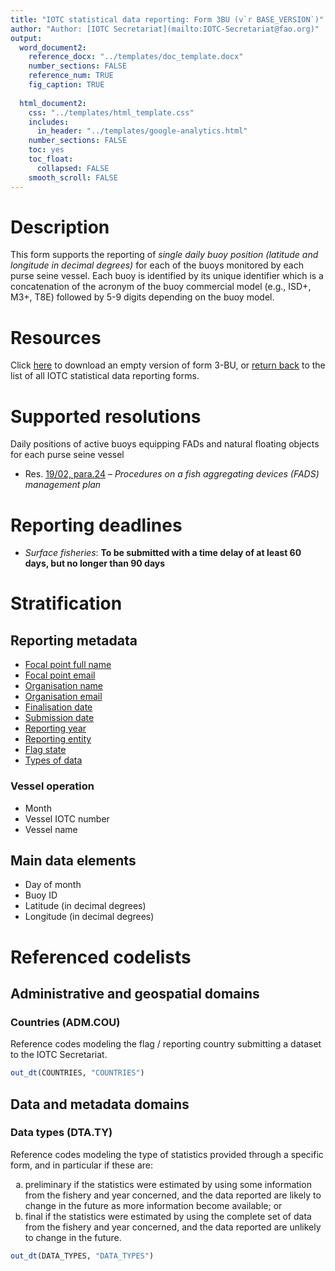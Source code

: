 ```yaml
---
title: "IOTC statistical data reporting: Form 3BU (v`r BASE_VERSION`)"
author: "Author: [IOTC Secretariat](mailto:IOTC-Secretariat@fao.org)" 
output:
  word_document2:
    reference_docx: "../templates/doc_template.docx"
    number_sections: FALSE
    reference_num: TRUE
    fig_caption: TRUE
      
  html_document2:
    css: "../templates/html_template.css"
    includes: 
      in_header: "../templates/google-analytics.html"
    number_sections: FALSE
    toc: yes
    toc_float:
      collapsed: FALSE
    smooth_scroll: FALSE
---
```


# Description

This form supports the reporting of _single daily buoy position (latitude and longitude in decimal degrees)_ for each of the buoys monitored by each purse seine vessel. Each buoy is identified by its unique identifier which is a concatenation of the acronym of the buoy commercial model (e.g., ISD+, M3+, T8E) followed by 5-9 digits depending on the buoy model.

# Resources

Click [here](https://data.iotc.org/reference/latest/forms/Form-3BU.xlsx) to download an empty version of form 3-BU, or
[return back](..) to the list of all IOTC statistical data reporting forms.

# Supported resolutions

Daily positions of active buoys equipping FADs and natural floating objects for each purse seine vessel

- Res. [19/02, para.24](https://iotc.org/cmm/resolution-1902-procedures-fish-aggregating-devices-fads-management-plan) -- _Procedures on a fish aggregating devices (FADS) management plan_


# Reporting deadlines

- _Surface fisheries_: 
**To be submitted with a time delay of at least 60 days, but no longer than 90 days**


# Stratification

## Reporting metadata

- [Focal point full name](#fcname)
- [Focal point email](#fcemail)
- [Organisation name](#orgname)
- [Organisation email](#orgemail)
- [Finalisation date](#findate)
- [Submission date](#subdate)
- [Reporting year](#repyear)
- [Reporting entity](#repentity)
- [Flag state](#repflagstate)
- [Types of data](#types)

### Vessel operation

- Month
- Vessel IOTC number
- Vessel name


## Main data elements

- Day of month
- Buoy ID
- Latitude (in decimal degrees)
- Longitude (in decimal degrees)


# Referenced codelists

## Administrative and geospatial domains
                  
### Countries (ADM.COU) {#countries}

Reference codes modeling the flag / reporting country submitting a dataset to the IOTC Secretariat.
                  
```r
out_dt(COUNTRIES, "COUNTRIES")
```

## Data and metadata domains

### Data types (DTA.TY) {#types}

Reference codes modeling the type of statistics provided through a specific form, and in particular if these are:

a)    preliminary if the statistics were estimated by using some information from the fishery and year concerned, and the data reported are likely to change in the future as more information become available; or
b)    final if the statistics were estimated by using the complete set of data from the fishery and year concerned, and the data reported are unlikely to change in the future.

```r
out_dt(DATA_TYPES, "DATA_TYPES")
```

